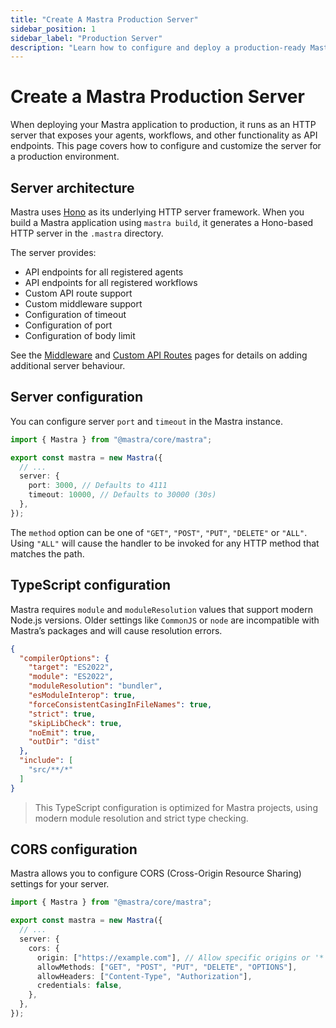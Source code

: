 ```yaml
---
title: "Create A Mastra Production Server"
sidebar_position: 1
sidebar_label: "Production Server"
description: "Learn how to configure and deploy a production-ready Mastra server with custom settings for APIs, CORS, and more"
---
```


# Create a Mastra Production Server

When deploying your Mastra application to production, it runs as an HTTP server that exposes your agents, workflows, and other functionality as API endpoints. This page covers how to configure and customize the server for a production environment.

## Server architecture

Mastra uses [Hono](https://hono.dev) as its underlying HTTP server framework. When you build a Mastra application using `mastra build`, it generates a Hono-based HTTP server in the `.mastra` directory.

The server provides:

- API endpoints for all registered agents
- API endpoints for all registered workflows
- Custom API route support
- Custom middleware support
- Configuration of timeout
- Configuration of port
- Configuration of body limit

See the [Middleware](/server-db/middleware) and
[Custom API Routes](/server-db/custom-api-routes) pages for details on
adding additional server behaviour.

## Server configuration

You can configure server `port` and `timeout` in the Mastra instance.

```typescript filename="src/mastra/index.ts" copy showLineNumbers
import { Mastra } from "@mastra/core/mastra";

export const mastra = new Mastra({
  // ...
  server: {
    port: 3000, // Defaults to 4111
    timeout: 10000, // Defaults to 30000 (30s)
  },
});
```

The `method` option can be one of `"GET"`, `"POST"`, `"PUT"`,
`"DELETE"` or `"ALL"`. Using `"ALL"` will cause the handler to be
invoked for any HTTP method that matches the path.

## TypeScript configuration

Mastra requires `module` and `moduleResolution` values that support modern Node.js versions. Older settings like `CommonJS` or `node` are incompatible with Mastra’s packages and will cause resolution errors.

```json {4-5} filename="tsconfig.json" copy
{
  "compilerOptions": {
    "target": "ES2022",
    "module": "ES2022",
    "moduleResolution": "bundler",
    "esModuleInterop": true,
    "forceConsistentCasingInFileNames": true,
    "strict": true,
    "skipLibCheck": true,
    "noEmit": true,
    "outDir": "dist"
  },
  "include": [
    "src/**/*"
  ]
}
```

> This TypeScript configuration is optimized for Mastra projects, using modern module resolution and strict type checking.

## CORS configuration

Mastra allows you to configure CORS (Cross-Origin Resource Sharing) settings for your server.

```typescript filename="src/mastra/index.ts" copy showLineNumbers
import { Mastra } from "@mastra/core/mastra";

export const mastra = new Mastra({
  // ...
  server: {
    cors: {
      origin: ["https://example.com"], // Allow specific origins or '*' for all
      allowMethods: ["GET", "POST", "PUT", "DELETE", "OPTIONS"],
      allowHeaders: ["Content-Type", "Authorization"],
      credentials: false,
    },
  },
});
```

